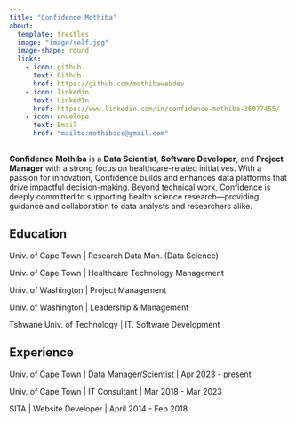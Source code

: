---
title: "Confidence Mothiba"
about:
  template: trestles
  image: "image/self.jpg"
  image-shape: round
  links:
    - icon: github
      text: Github
      href: https://github.com/mothibawebdev
    - icon: linkedin
      text: LinkedIn
      href: https://www.linkedin.com/in/confidence-mothiba-36077455/
    - icon: envelope
      text: Email
      href: "mailto:mothibacs@gmail.com"
---

**Confidence Mothiba** is a **Data Scientist**, **Software Developer**, and **Project Manager** with a strong focus on healthcare-related initiatives. With a passion for innovation, Confidence builds and enhances data platforms that drive impactful decision-making. Beyond technical work, Confidence is deeply committed to supporting health science research—providing guidance and collaboration to data analysts and researchers alike.

## Education

Univ. of Cape Town \| Research Data Man. (Data Science)

Univ. of Cape Town \| Healthcare Technology Management

Univ. of Washington \| Project Management

Univ. of Washington \| Leadership & Management

Tshwane Univ. of Technology \| IT. Software Development

## Experience

Univ. of Cape Town \| Data Manager/Scientist \| Apr 2023 - present

Univ. of Cape Town \| IT Consultant \| Mar 2018 - Mar 2023

SITA \| Website Developer \| April 2014 - Feb 2018
